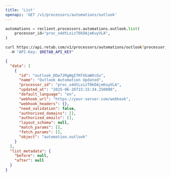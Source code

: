 ```yaml
---
title: 'List'
openapi: 'GET /v1/processors/automations/outlook'
---
```


<RequestExample>

```python python
automations = reclient.processors.automations.outlook.list(
    processor_id="proc_o4dtLxizT0kDAjeKuyVLA",
)
```

```bash curl
curl https://api.retab.com/v1/processors/automations/outlook?processor_id=proc_o4dtLxizT0kDAjeKuyVLA&limit=10&order=desc \
  -H "API-Key: $RETAB_API_KEY"
```

</RequestExample>

<ResponseExample>

```json
{
  "data": [
    {
      "id": "outlook_DDw72RgWgIfKFXGaWXcGu",
      "name": "Outlook Automation Updated",
      "processor_id": "proc_o4dtLxizT0kDAjeKuyVLA",
      "updated_at": "2025-06-26T15:15:34.250000",
      "default_language": "en",
      "webhook_url": "https://your-server.com/webhook",
      "webhook_headers": {},
      "need_validation": false,
      "authorized_domains": [],
      "authorized_emails": [],
      "layout_schema": null,
      "match_params": [],
      "fetch_params": [],
      "object": "automation.outlook"
    }
  ],
  "list_metadata": {
    "before": null,
    "after": null
  }
}
```

</ResponseExample>